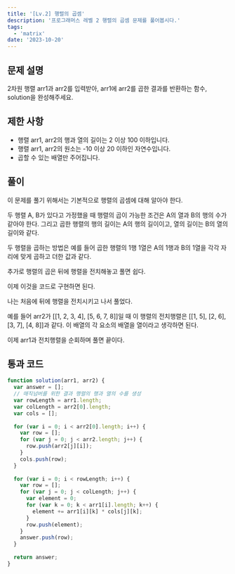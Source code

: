 ```yaml
---
title: '[Lv.2] 행렬의 곱셈'
description: '프로그래머스 레벨 2 행렬의 곱셈 문제를 풀어봅시다.'
tags:
  - 'matrix'
date: '2023-10-20'
---
```


## 문제 설명
2차원 행렬 arr1과 arr2를 입력받아, arr1에 arr2를 곱한 결과를 반환하는 함수, solution을 완성해주세요.


## 제한 사항
- 행렬 arr1, arr2의 행과 열의 길이는 2 이상 100 이하입니다.
- 행렬 arr1, arr2의 원소는 -10 이상 20 이하인 자연수입니다.
- 곱할 수 있는 배열만 주어집니다.


## 풀이
이 문제를 풀기 위해서는 기본적으로 행렬의 곱셈에 대해 알아야 한다.

두 행렬 A, B가 있다고 가정했을 때 행렬의 곱이 가능한 조건은 A의 열과 B의 행의 수가 같아야 한다.
그리고 곱한 행렬의 행의 길이는 A의 행의 길이이고, 열의 길이는 B의 열의 길이와 같다.

두 행렬을 곱하는 방법은 예를 들어 곱한 행렬의 1행 1열은 A의 1행과 B의 1열을 각각 자리에 맞게 곱하고 더한 값과 같다.

추가로 행렬의 곱은 뒤에 행렬을 전치해놓고 풀면 쉽다.

이제 이것을 코드로 구현하면 된다.

나는 처음에 뒤에 행렬을 전치시키고 나서 풀었다.

예를 들어 arr2가 [[1, 2, 3, 4], [5, 6, 7, 8]]일 때 이 행렬의 전치행렬은
[[1, 5], [2, 6], [3, 7], [4, 8]]과 같다. 이 배열의 각 요소의 배열을 열이라고 생각하면 된다.

이제 arr1과 전치행렬을 순회하며 풀면 끝이다.


## 통과 코드
```js
function solution(arr1, arr2) {
  var answer = [];
  // 매직넘버를 위한 결과 행렬의 행과 열의 수를 생성
  var rowLength = arr1.length;
  var colLength = arr2[0].length;
  var cols = [];
  
  for (var i = 0; i < arr2[0].length; i++) {
    var row = [];
    for (var j = 0; j < arr2.length; j++) {
      row.push(arr2[j][i]);
    }
    cols.push(row);
  }
  
  for (var i = 0; i < rowLength; i++) {
    var row = [];
    for (var j = 0; j < colLength; j++) {
      var element = 0;
      for (var k = 0; k < arr1[i].length; k++) {
        element += arr1[i][k] * cols[j][k];
      }
      row.push(element);
    }
    answer.push(row);
  }
  
  return answer;
}
```